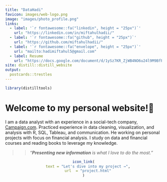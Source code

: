 ```yaml
---
title: "DataHadi"
favicon: images/web-logo.png
image: "images/photo_profile.png"
links:
  - label: '`r fontawesome::fa("linkedin", height = "25px")`'
    url: "https://linkedin.com/in/miftahulhadii/"
  - label: '`r fontawesome::fa("github", height = "25px")`'
    url: "https://github.com/miftahulhadii/"
  - label: '`r fontawesome::fa("envelope", height = "25px")`'
    url: "mailto:hadimiftahul5@gmail.com"
  - label: Resume
    url: "https://docs.google.com/document/d/1ySz7KR_ZjWB4NO6u24l9M9BfP6VDiU8m/edit?usp=sharing&ouid=104673057248975950615&rtpof=true&sd=true"
site: distill::distill_website
output:
  postcards::trestles
---
```

```r

library(distilltools)
```

# Welcome to my personal website!🤚

I am a data analyst with an experience in a social-tech company, [Campaign.com](https://www.campaign.com/). Practiced experience in data cleaning, visualization, and analysis with R, SQL, Tableau, and communication. He working on personal projects with focus on financial analysis. I study on data and financial courses and reading books to leverage my knowledge.

>> *"**Presenting new information** is what I love to do the most."*

<center>
```r
icon_link(
    text = "Let's dive into my project →",
    url  = "project.html"
)
```
</center>